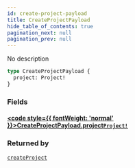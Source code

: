 ```yaml
---
id: create-project-payload
title: CreateProjectPayload
hide_table_of_contents: true
pagination_next: null
pagination_prev: null
---
```








No description

```graphql
type CreateProjectPayload {
  project: Project!
}
```


### Fields

#### [<code style={{ fontWeight: 'normal' }}>CreateProjectPayload.<b>project</b></code>](#)<Bullet />[`Project!`](/api/objects/project) <Badge class="secondary" text="non-null"/> <Badge class="secondary" text="object"/>
> 
> 



### Returned by

[`createProject`](/api/mutations/create-project)  <Badge class="secondary" text="mutation"/>



